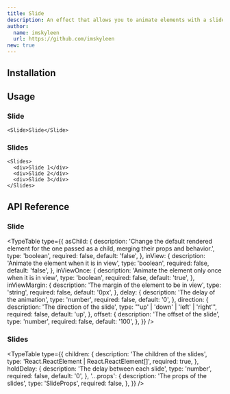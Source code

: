 ```yaml
---
title: Slide
description: An effect that allows you to animate elements with a slide effect on first view or load.
author:
  name: imskyleen
  url: https://github.com/imskyleen
new: true
---
```


<ComponentPreview name="demo-primitives-effects-slide" />

## Installation

<ComponentInstallation name="primitives-effects-slide" />

## Usage

### Slide

```tsx
<Slide>Slide</Slide>
```

### Slides

```tsx
<Slides>
  <div>Slide 1</div>
  <div>Slide 2</div>
  <div>Slide 3</div>
</Slides>
```

## API Reference

### Slide

<TypeTable
  type={{
    asChild: {
      description:
        'Change the default rendered element for the one passed as a child, merging their props and behavior.',
      type: 'boolean',
      required: false,
      default: 'false',
    },
    inView: {
      description: 'Animate the element when it is in view',
      type: 'boolean',
      required: false,
      default: 'false',
    },
    inViewOnce: {
      description: 'Animate the element only once when it is in view',
      type: 'boolean',
      required: false,
      default: 'true',
    },
    inViewMargin: {
      description: 'The margin of the element to be in view',
      type: 'string',
      required: false,
      default: '0px',
    },
    delay: {
      description: 'The delay of the animation',
      type: 'number',
      required: false,
      default: '0',
    },
    direction: {
      description: 'The direction of the slide',
      type: "'up' | 'down' | 'left' | 'right'",
      required: false,
      default: 'up',
    },
    offset: {
      description: 'The offset of the slide',
      type: 'number',
      required: false,
      default: '100',
    },
  }}
/>

### Slides

<TypeTable
  type={{
    children: {
      description: 'The children of the slides',
      type: 'React.ReactElement | React.ReactElement[]',
      required: true,
    },
    holdDelay: {
      description: 'The delay between each slide',
      type: 'number',
      required: false,
      default: '0',
    },
    '...props': {
      description: 'The props of the slides',
      type: 'SlideProps',
      required: false,
    },
  }}
/>
